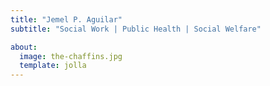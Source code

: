 ```yaml
---
title: "Jemel P. Aguilar"
subtitle: "Social Work | Public Health | Social Welfare"

about:
  image: the-chaffins.jpg
  template: jolla
---
```




